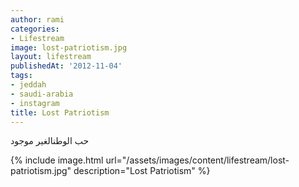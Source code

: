 ```yaml
---
author: rami
categories:
- Lifestream
image: lost-patriotism.jpg
layout: lifestream
publishedAt: '2012-11-04'
tags:
- jeddah
- saudi-arabia
- instagram
title: Lost Patriotism
---
```


حب الوطنالغير موجود

{% include image.html url="/assets/images/content/lifestream/lost-patriotism.jpg" description="Lost Patriotism" %}